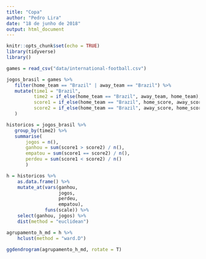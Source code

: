 ```yaml
---
title: "Copa"
author: "Pedro Lira"
date: "18 de junho de 2018"
output: html_document
---
```


```r
knitr::opts_chunk$set(echo = TRUE)
library(tidyverse)
library()
```


```r
games = read_csv("data/international-football.csv")

jogos_brasil = games %>%
   filter(home_team == "Brazil" | away_team == "Brazil") %>%
   mutate(time1 = "Brazil",
          time2 = if_else(home_team == "Brazil", away_team, home_team),
          score1 = if_else(home_team == "Brazil", home_score, away_score),
          score2 = if_else(home_team == "Brazil", away_score, home_score)
   )

historicos = jogos_brasil %>%
   group_by(time2) %>%
   summarise(
       jogos = n(),
       ganhou = sum(score1 > score2) / n(),
       empatou = sum(score1 == score2) / n(),
       perdeu = sum(score1 < score2) / n()
       )
```

```r
h = historicos %>% 
    as.data.frame() %>% 
    mutate_at(vars(ganhou, 
                   jogos,
                   perdeu,
                   empatou), 
              funs(scale)) %>% 
    select(ganhou, jogos) %>%
    dist(method = "euclidean")

agrupamento_h_md = h %>% 
    hclust(method = "ward.D")

ggdendrogram(agrupamento_h_md, rotate = T)


```